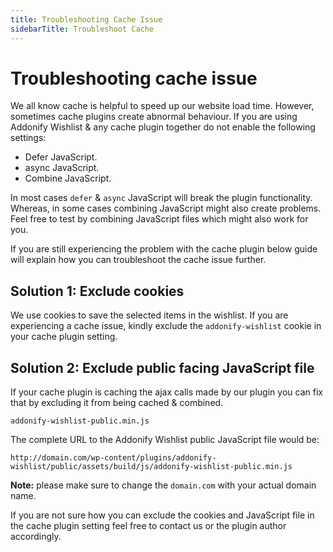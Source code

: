 ```yaml
---
title: Troubleshooting Cache Issue
sidebarTitle: Troubleshoot Cache
---
```


# Troubleshooting cache issue

We all know cache is helpful to speed up our website load time. However, sometimes cache plugins create abnormal behaviour. If you are using Addonify Wishlist & any cache plugin together do not enable the following settings:

- Defer JavaScript.
- async JavaScript.
- Combine JavaScript.

In most cases `defer` & `async` JavaScript will break the plugin functionality. Whereas, in some cases combining JavaScript might also create problems. Feel free to test by combining JavaScript files which might also work for you.

If you are still experiencing the problem with the cache plugin below guide will explain how you can troubleshoot the cache issue further.

## Solution 1: Exclude cookies

We use cookies to save the selected items in the wishlist. If you are experiencing a cache issue, kindly exclude the `addonify-wishlist` cookie in your cache plugin setting.

## Solution 2: Exclude public facing JavaScript file

If your cache plugin is caching the ajax calls made by our plugin you can fix that by excluding it from being cached & combined.

```text
addonify-wishlist-public.min.js
```

The complete URL to the Addonify Wishlist public JavaScript file would be:

```text
http://domain.com/wp-content/plugins/addonify-wishlist/public/assets/build/js/addonify-wishlist-public.min.js
```

**Note:** please make sure to change the `domain.com` with your actual domain name.

If you are not sure how you can exclude the cookies and JavaScript file in the cache plugin setting feel free to contact us or the plugin author accordingly.